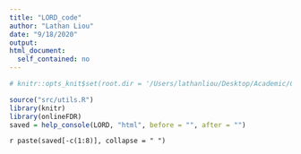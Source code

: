 ```yaml
---
title: "LORD_code"
author: "Lathan Liou"
date: "9/18/2020"
output: 
html_document:
  self_contained: no
---
```


```r
# knitr::opts_knit$set(root.dir = '/Users/lathanliou/Desktop/Academic/Cambridge/BSU-job/onlineFDRShiny')
```

```r
source("src/utils.R")
library(knitr)
library(onlineFDR)
saved = help_console(LORD, "html", before = "", after = "")
```
 
`r paste(saved[-c(1:8)], collapse = " ")`